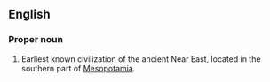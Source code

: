 ==English==
{{wikipedia}}

===Proper noun===
{{en-proper noun}}

# Earliest known civilization of the ancient Near East, located in the southern part of [[Mesopotamia]].